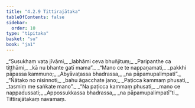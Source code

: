 ```yaml
---
title: "4.2.9 Tittirajātaka"
tableOfContents: false
sidebar:
  order: 10
type: "tipitaka"
basket: "su"
book: "ja1"
---
```



<DynamicBreadcrumb />

<Division number="73" book="ja1" bookNo="22" page="235">

<Paragraph number="975" type="verses" book="ja1">
_“Susukhaṃ vata jīvāmi,_  
_labhāmi ceva bhuñjituṃ;_  
_Paripanthe ca tiṭṭhāmi,_  
_kā nu bhante gatī mama”._  

</Paragraph>

</Division>
<Division number="74" book="ja1" bookNo="22" page="235">

<Paragraph number="976" type="verses" book="ja1">
_“Mano ce te nappaṇamati,_  
_pakkhi pāpassa kammuno;_  
_Abyāvaṭassa bhadrassa,_  
_na pāpamupalimpati”._  

</Paragraph>

</Division>
<Division number="75" book="ja1" bookNo="22" page="235">

<Paragraph number="977" type="verses" book="ja1">
_“Ñātako no nisinnoti,_  
_bahu āgacchate jano;_  
_Paṭicca kammaṃ phusati,_  
_tasmiṃ me saṅkate mano”._  

</Paragraph>

</Division>
<Division number="76" book="ja1" bookNo="22" page="236">

<Paragraph number="978" type="verses" book="ja1">
_“Na paṭicca kammaṃ phusati,_  
_mano ce nappadussati;_  
_Appossukkassa bhadrassa,_  
_na pāpamupalimpatī”ti._  


</Paragraph>
</Division>

<Paragraph number="979" type="center" book="ja1">
Tittirajātakaṃ navamaṃ.
</Paragraph>